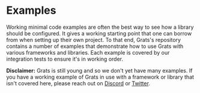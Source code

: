 # Examples

Working minimal code examples are often the best way to see how a library should be configured. It gives a working starting point that one can borrow from when setting up their own project. To that end, Grats's repository contains a number of examples that demonstrate how to use Grats with various frameworks and libraries. Each example is covered by our integration tests to ensure it's in working order.

**Disclaimer:** Grats is still young and so we don't yet have many examples. If you have a working example of Grats in use with a framework or library that isn't covered here, please reach out on [Discord](https://capt.dev/grats-chat) or [Twitter](https://twitter.com/captbaritone).
